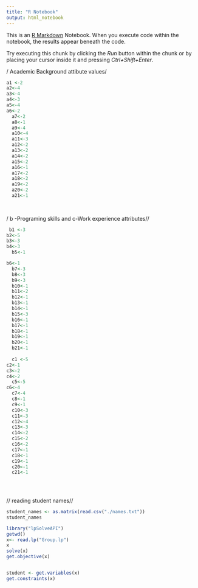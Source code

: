 ---
title: "R Notebook"
output: html_notebook
---

This is an [R Markdown](http://rmarkdown.rstudio.com) Notebook. When you execute code within the notebook, the results appear beneath the code. 

Try executing this chunk by clicking the *Run* button within the chunk or by placing your cursor inside it and pressing *Ctrl+Shift+Enter*. 

/ Academic Background  attibute  values/
```{r}
a1 <-2
a2<-4
a3<-4
a4<-3
a5<-4
a6<-2
  a7<-2
  a8<-1
  a9<-4
  a10<-4
  a11<-3
  a12<-2
  a13<-2
  a14<-2
  a15<-2
  a16<-1
  a17<-2
  a18<-2
  a19<-2
  a20<-2
  a21<-1
  
 
```
/ b -Programing skills  and c-Work experience attributes//
```{r}
 b1 <-3
b2<-5
b3<-3
b4<-3
  b5<-1

b6<-1
  b7<-3
  b8<-3
  b9<-3
  b10<-1
  b11<-2
  b12<-1
  b13<-1
  b14<-1
  b15<-3
  b16<-1
  b17<-1
  b18<-1
  b19<-1
  b20<-1
  b21<-1
  
  c1 <-5
c2<-1
c3<-2
c4<-2
  c5<-5
c6<-4
  c7<-4
  c8<-1
  c9<-1
  c10<-3
  c11<-3
  c12<-4
  c13<-3
  c14<-2
  c15<-2
  c16<-2
  c17<-1
  c18<-1
  c19<-1
  c20<-1
  c21<-1
  

  

```

// reading student names//



```{r}
student_names <- as.matrix(read.csv("./names.txt"))
student_names

```






```{r}
library("lpSolveAPI")
getwd()
x<- read.lp("Group.lp")
x
solve(x)
get.objective(x)


student <- get.variables(x)
get.constraints(x)
```

